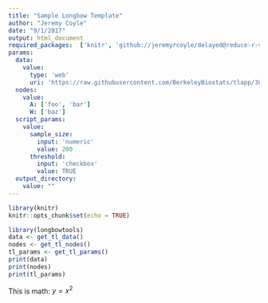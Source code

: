 ```yaml
---
title: "Sample Longbow Template"
author: "Jeremy Coyle"
date: "9/1/2017"
output: html_document
required_packages:  ['knitr', 'github://jeremyrcoyle/delayed@reduce-r-version', 'igraph@1.0.1']
params:
  data: 
    value: 
      type: 'web'
      uri: 'https://raw.githubusercontent.com/BerkeleyBiostats/tlapp/30821fe37d9fdb2cb645ad2c42f63f1c1644d7c4/cpp.csv'
  nodes:
    value:
      A: ['foo', 'bar']
      W: ['baz']
  script_params:
    value:
      sample_size:
        input: 'numeric'
        value: 200
      threshold:
        input: 'checkbox'
        value: TRUE
  output_directory:
    value: ""
---
```


```r
library(knitr)
knitr::opts_chunk$set(echo = TRUE)
```

```r
library(longbowtools)
data <- get_tl_data()
nodes <- get_tl_nodes()
tl_params <- get_tl_params()
print(data)
print(nodes)
print(tl_params)
```

This is math: $y=x^2$
